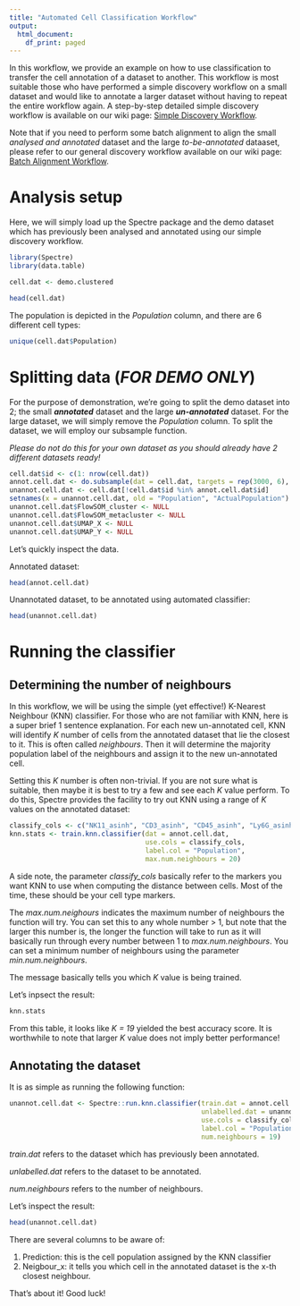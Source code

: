 ```yaml
---
title: "Automated Cell Classification Workflow"
output:
  html_document:
    df_print: paged
---
```


In this workflow, we provide an example on how to use classification to transfer the cell annotation of a dataset to another. 
This workflow is most suitable those who have performed a simple discovery workflow on a small dataset and would like to annotate a larger dataset without having to repeat the entire workflow again.
A step-by-step detailed simple discovery workflow is available on our wiki page: [Simple Discovery Workflow](https://wiki.centenary.org.au/pages/viewpage.action?pageId=151793632).

Note that if you need to perform some batch alignment to align the small *analysed and annotated* dataset and the large *to-be-annotated* dataaset, please refer to our general discovery workflow available on our wiki page: [Batch Alignment Workflow](https://wiki.centenary.org.au/pages/viewpage.action?pageId=157272386).

# Analysis setup

Here, we will simply load up the Spectre package and the demo dataset which has previously been analysed and annotated using our simple discovery workflow.

```r
library(Spectre)
library(data.table)

cell.dat <- demo.clustered

head(cell.dat)

```
The population is depicted in the *Population* column, and there are 6 different cell types:
```r
unique(cell.dat$Population)
```

# Splitting data (***FOR DEMO ONLY***)

For the purpose of demonstration, we're going to split the demo dataset into 2; the small ***annotated*** dataset and the large ***un-annotated*** dataset.
For the large dataset, we will simply remove the *Population* column.
To split the dataset, we will employ our subsample function.

*Please do not do this for your own dataset as you should already have 2 different datasets ready!*

```r
cell.dat$id <- c(1: nrow(cell.dat))
annot.cell.dat <- do.subsample(dat = cell.dat, targets = rep(3000, 6), divide.by = 'Population')
unannot.cell.dat <- cell.dat[!cell.dat$id %in% annot.cell.dat$id]
setnames(x = unannot.cell.dat, old = "Population", "ActualPopulation")
unannot.cell.dat$FlowSOM_cluster <- NULL
unannot.cell.dat$FlowSOM_metacluster <- NULL
unannot.cell.dat$UMAP_X <- NULL
unannot.cell.dat$UMAP_Y <- NULL
```

Let's quickly inspect the data.

Annotated dataset:
```r
head(annot.cell.dat)
```

Unannotated dataset, to be annotated using automated classifier:
```r
head(unannot.cell.dat)
```

# Running the classifier

## Determining the number of neighbours

In this workflow, we will be using the simple (yet effective!) K-Nearest Neighbour (KNN) classifier.
For those who are not familiar with KNN, here is a super brief 1 sentence explanation.
For each new un-annotated cell, KNN will identify *K* number of cells from the annotated dataset that lie the closest to it.
This is often called *neighbours*.
Then it will determine the majority population label of the neighbours and assign it to the new un-annotated cell.

Setting this *K* number is often non-trivial.
If you are not sure what is suitable, then maybe it is best to try a few and see each *K* value perform.
To do this, Spectre provides the facility to try out KNN using a range of *K* values on the annotated dataset:
```r
classify_cols <- c("NK11_asinh", "CD3_asinh", "CD45_asinh", "Ly6G_asinh", "CD11b_asinh", "B220_asinh", "CD8a_asinh", "Ly6C_asinh", "CD4_asinh")
knn.stats <- train.knn.classifier(dat = annot.cell.dat,
                                  use.cols = classify_cols,
                                  label.col = "Population",
                                  max.num.neighbours = 20)
```

A side note, the parameter *classify_cols* basically refer to the markers you want KNN to use when computing the distance between cells. 
Most of the time, these should be your cell type markers.

The *max.num.neighours* indicates the maximum number of neighbours the function will try. 
You can set this to any whole number > 1, but note that the larger this number is, the longer the function will take to run as it will basically run through every number between 1 to *max.num.neighbours*.
You can set a minimum number of neighbours using the parameter *min.num.neighbours*.

The message basically tells you which *K* value is being trained.

Let's inpsect the result:
```r
knn.stats
```

From this table, it looks like *K = 19* yielded the best accuracy score.
It is worthwhile to note that larger *K* value does not imply better performance!

## Annotating the dataset

It is as simple as running the following function:
```r
unannot.cell.dat <- Spectre::run.knn.classifier(train.dat = annot.cell.dat,
                                                unlabelled.dat = unannot.cell.dat,
                                                use.cols = classify_cols,
                                                label.col = "Population",
                                                num.neighbours = 19)
```

*train.dat* refers to the dataset which has previously been annotated.

*unlabelled.dat* refers to the dataset to be annotated.

*num.neighbours* refers to the number of neighbours.

Let's inspect the result:
```r
head(unannot.cell.dat)
```

There are several columns to be aware of:

1. Prediction: this is the cell population assigned by the KNN classifier
2. Neigbour_x: it tells you which cell in the annotated dataset is the x-th closest neighbour.

That's about it! Good luck!
